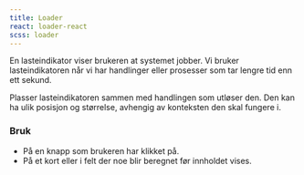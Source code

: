 ```yaml
---
title: Loader
react: loader-react
scss: loader
---
```



<Ingress>
    En lasteindikator viser brukeren at systemet jobber. Vi bruker lasteindikatoren når vi har handlinger eller
    prosesser som tar lengre tid enn ett sekund.
</Ingress>
<ComponentExample component={Example} />

Plasser lasteindikatoren sammen med handlingen som utløser den. Den kan ha ulik posisjon og størrelse, avhengig av konteksten den skal fungere i.

### Bruk

-   På en knapp som brukeren har klikket på.
-   På et kort eller i felt der noe blir beregnet før innholdet vises.
